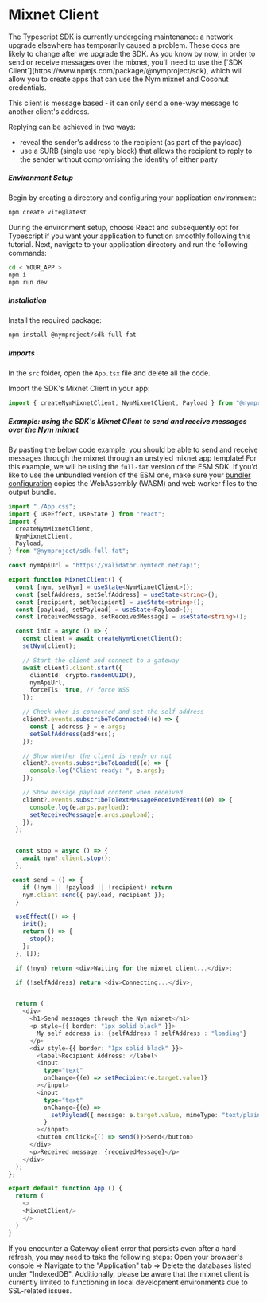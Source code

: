 
# Mixnet Client
<Callout type="warning">
The Typescript SDK is currently undergoing maintenance: a network upgrade elsewhere has temporarily caused a problem. These docs are likely to change after we upgrade the SDK.
</Callout>
As you know by now, in order to send or receive messages over the mixnet, you'll need to use the [`SDK Client`](https://www.npmjs.com/package/@nymproject/sdk), which will allow you to create apps that can use the Nym mixnet and Coconut credentials.

This client is message based - it can only send a one-way message to another client's address.

Replying can be achieved in two ways:
- reveal the sender's address to the recipient (as part of the payload)
- use a SURB (single use reply block) that allows the recipient to reply to the sender without compromising the identity of either party

##### Environment Setup
Begin by creating a directory and configuring your application environment:

```bash
npm create vite@latest
```

During the environment setup, choose React and subsequently opt for Typescript if you want your application to function smoothly following this tutorial. Next, navigate to your application directory and run the following commands:
```bash
cd < YOUR_APP >
npm i
npm run dev
```

##### Installation
Install the required package:
```bash
npm install @nymproject/sdk-full-fat
```

##### Imports
In the `src` folder, open the `App.tsx` file and delete all the code.

Import the SDK's Mixnet Client in your app:
````js
import { createNymMixnetClient, NymMixnetClient, Payload } from "@nymproject/sdk-full-fat";
````

##### Example: using the SDK's Mixnet Client to send and receive messages over the Nym mixnet
By pasting the below code example, you should be able to send and receive messages through the mixnet through an unstyled mixnet app template!
<Callout type="warning" emoji="ℹ️">
    For this example, we will be using the `full-fat` version of the ESM SDK. If you'd like to use the unbundled version of the ESM one, make sure your [bundler configuration](../bundling/bundling) copies the WebAssembly (WASM) and web worker files to the output bundle.
</Callout>

```ts
import "./App.css";
import { useEffect, useState } from "react";
import {
  createNymMixnetClient,
  NymMixnetClient,
  Payload,
} from "@nymproject/sdk-full-fat";

const nymApiUrl = "https://validator.nymtech.net/api";

export function MixnetClient() {
  const [nym, setNym] = useState<NymMixnetClient>();
  const [selfAddress, setSelfAddress] = useState<string>();
  const [recipient, setRecipient] = useState<string>();
  const [payload, setPayload] = useState<Payload>();
  const [receivedMessage, setReceivedMessage] = useState<string>();

  const init = async () => {
    const client = await createNymMixnetClient();
    setNym(client);

    // Start the client and connect to a gateway
    await client?.client.start({
      clientId: crypto.randomUUID(),
      nymApiUrl,
      forceTls: true, // force WSS
    });

    // Check when is connected and set the self address
    client?.events.subscribeToConnected((e) => {
      const { address } = e.args;
      setSelfAddress(address);
    });

    // Show whether the client is ready or not
    client?.events.subscribeToLoaded((e) => {
      console.log("Client ready: ", e.args);
    });

    // Show message payload content when received
    client?.events.subscribeToTextMessageReceivedEvent((e) => {
      console.log(e.args.payload);
      setReceivedMessage(e.args.payload);
    });
  };


  const stop = async () => {
    await nym?.client.stop();
  };

 const send = () => {
    if (!nym || !payload || !recipient) return
    nym.client.send({ payload, recipient });
  }

  useEffect(() => {
    init();
    return () => {
      stop();
    };
  }, []);

  if (!nym) return <div>Waiting for the mixnet client...</div>;

  if (!selfAddress) return <div>Connecting...</div>;


  return (
    <div>
      <h1>Send messages through the Nym mixnet</h1>
      <p style={{ border: "1px solid black" }}>
        My self address is: {selfAddress ? selfAddress : "loading"}
      </p>
      <div style={{ border: "1px solid black" }}>
        <label>Recipient Address: </label>
        <input
          type="text"
          onChange={(e) => setRecipient(e.target.value)}
        ></input>
        <input
          type="text"
          onChange={(e) =>
            setPayload({ message: e.target.value, mimeType: "text/plain" })
          }
        ></input>
        <button onClick={() => send()}>Send</button>
      </div>
      <p>Received message: {receivedMessage}</p>
    </div>
  );
};

export default function App () {
  return (
    <>
    <MixnetClient/>
    </>
  )
}
```

<Callout type="info" emoji="⚠️">
  If you encounter a Gateway client error that persists even after a hard refresh, you may need to take the following steps: Open your browser's console => Navigate to the "Application" tab => Delete the databases listed under "IndexedDB".
  Additionally, please be aware that the mixnet client is currently limited to functioning in local development environments due to SSL-related issues.
</Callout>

